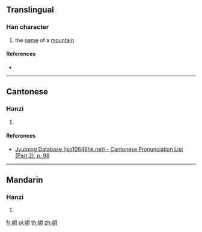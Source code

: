 ==Translingual==

===Han character===
{{Han char|rn=46|rad=山|as=04|sn=7|four=|canj=UB|ids=⿰山月}}

# the [[name]] of a [[mountain]]

====References====
* {{Han ref|kx=0308.010|dkj=07911|hdz=10764.060|uh=5C84|ud=23684}}

----

==Cantonese==

===Hanzi===
{{yue-hanzi|jyut=[[jyut6]]|y=yut6}}

# {{defn|lang=yue|sort=山04}}

====References====
* [http://www.iso10646hk.net/jp/document/download.jsp Jyutping Database (iso10646hk.net) - Cantonese Pronunciation List (Part 2), p. 98]

----

==Mandarin==

===Hanzi===
{{cmn-hanzi|pin=[[yuè]] ([[yue4]]), [[gāng]] ([[gang1]])|wg=yüeh<sup>4</sup>, kang<sup>1</sup>}}

# {{defn|lang=cmn|sort=山04}}

[[fr:岄]]
[[pl:岄]]
[[th:岄]]
[[zh:岄]]